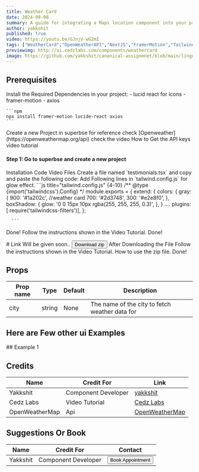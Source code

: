 ```yaml
---
title: Weather Card
date: 2024-08-08
summary: A guide for integrating a Maps location component into your project. Using Openweather API.
author: yakkshit
published: true
video: https://youtu.be/GJnjV-wG2mI
tags: ["WeatherCard","OpenWeatherAPI","NextJS","FramerMotion","TailwindCSS","LucideReact","Axios","LingoUI","CedzLabs","WebDevelopment","JavaScript","ReactJS","FrontendDevelopment","UIComponents","OpenSource","CodingTutorial","WebDesign","APIs","Programming","TechTutorial"]
previewimg: http://ui.cedzlabs.com/components/weathercard
image: https://github.com/yakkshit/canonical-assignmnet/blob/main/lingo%20ui/weather%20card.gif?raw=true
---
```


<ComponentPreview name="WeatherCard-demo" />

## Prerequisites

<Steps>
  <Step>
  Install the Required Dependencies in your project:
    - lucid react for icons
    - framer-motion
    - axios

    ```npm
    npx install framer-motion lucide-react axios
    ```

  </Step>

  <Step>
    Create a new Project in superbse for reference check [Openweather](https://openweathermap.org/api)
    check the video
    <Accordion type="single" collapsible>
      <AccordionItem value="item-1">
        <AccordionTrigger>How to Get the API keys video tutorial </AccordionTrigger>
        <AccordionContent>
        <Steps>
            <Step>
             <h4>Step 1: Go to superbse and create a new project</h4>
              <VideoEmbed src="https://youtu.be/tPlD-CmH7H4?si=LQsSpkz9ZHCa6aDy"  
              text="
                  ## How to Obtain an OpenWeather API Key

                  To obtain an OpenWeather API key, you need to sign up for an account on the OpenWeather website. Here’s a step-by-step process:

                  1. **Visit OpenWeather’s Website**: Go to [OpenWeather's website](https://openweathermap.org/).
                  2. **Create an Account**: Click on the &apos;Sign Up&apos; button. Fill in your details to create a free account.
                  3. **Confirm Your Email**: Check your email for a confirmation link from OpenWeather and click on it to verify your account.
                  4. **Obtain Your API Key**: Once your account is verified, log in to your account. Navigate to the &apos;API keys&apos; section of your account dashboard. You will find your default API key there, or you can create a new one
                  5. **Use the API Key**: Copy this key and use it in your applications to access OpenWeather API services.

                  As for YouTube, there are many tutorial videos available that walk you through getting an OpenWeather API key. You can search for phrases like &apos;How to get OpenWeather API key&apos; on YouTube.

                  ### Helpful Links
                  - [OpenWeatherMap Official API Documentation](https://openweathermap.org/api)
                  - [OpenWeatherMap Sign Up](https://home.openweathermap.org/users/sign_up)
                  - [YouTube Search for OpenWeather API Key Tutorial](https://www.youtube.com/results?search_query=How+to+get+OpenWeather+API+key)
              "/>

            </Step>
          </Steps>
        </AccordionContent>
      </AccordionItem>
    </Accordion>
    </Step>
    <Step>
    Get Your API keys `NEXT_PUBLIC_OPENWEATHER_API_KEY` from OpenWeatherMap.
      ```env
      NEXT_PUBLIC_OPENWEATHER_API_KEY=REPLACE_WITH_YOUR_KEY
      ```

  </Step>
  <Step>You&apos;re almost done just few Steps left.</Step>
</Steps>

## Installation

<Tabs defaultValue="code">

<TabsList>
  <TabsTrigger value="code">Code</TabsTrigger>
  <TabsTrigger value="video">Video</TabsTrigger>
  <TabsTrigger value="files">Files</TabsTrigger>
</TabsList>

<TabsContent value="code">

<Steps>
  <Step>
        Create a file named `testimonials.tsx` and copy and paste the following code:
        <ComponentSource name='weathercard'/>
  </Step>
  <Step>
    Add Following lines in  `tailwind.config.js` for glow effect.
      ```js title="tailwind.config.js" {4-10}
      /** @type {import('tailwindcss').Config} */
      module.exports = {
      extend: {
        colors: {
          gray: {
            900: '#1a202c', //weather card
            700: '#2d3748',
            300: '#e2e8f0',
          },
        boxShadow: {
            glow: '0 0 15px 10px rgba(255, 255, 255, 0.3)',
          },
        }
        ....
        plugins: [ 
          require('tailwindcss-filters')], 
      };

      ```

  </Step>
  <Step>Done!</Step>
</Steps>

</TabsContent>

<TabsContent value="video">

<Steps>
  <Step>
    Follow the instructions shown in the Video Tutorial.
    <VideoEmbed
      src="https://youtu.be/nXbXNB9E71o"
      text="<ins>[For more tech videos, please visit our YT channel](https://youtube.com/@cedzlabs)</ins>
  
  We are workign Hard to Bring you the exiting Stuff.
  Stay Tuned for more Tech Videos.
  Please Support Us 🙂."
    />
  </Step>
  <Step>Done!</Step>
</Steps>

</TabsContent>

<TabsContent value="files">
  # Link Will be given soon..
  <Link href="">
    <Button>Download zip</Button>
  </Link>
  <Steps>
    <Step>
      After Downloading the File Follow the instructions shown in the Video
      Tutorial. How to use the zip file.
      <VideoEmbed
        src="https://youtu.be/nXbXNB9E71o"
        text="<ins>[For more tech videos, please visit our YT channel](https://youtube.com/@cedzlabs)</ins>
  We are workign Hard to Bring you the exiting Stuff.
  Stay Tuned for more Tech Videos.
  Please Support Us 🙂.
  "
      />
    </Step>
    <Step>Done!</Step>
  </Steps>
</TabsContent>

</Tabs>

## Props

| Prop name | Type   | Default | Description                                    |
| --------- | ------ | ------- | ---------------------------------------------- |
| city      | string | None    | The name of the city to fetch weather data for |

## Here are Few other ui Examples

<Accordion type="single" collapsible>
  <AccordionItem value="item-1">
    <AccordionTrigger> ## Example 1 </AccordionTrigger>
    <AccordionContent>
      <ComponentPreview name="beta-demo" />
    </AccordionContent>
  </AccordionItem>
</Accordion>

## Credits

| Name           | Credit For          | Link                                             |
| -------------- | ------------------- | ------------------------------------------------ |
| Yakkshit       | Component Developer | [yakkshit](https://x.com/yakkshit)               |
| Cedz Labs      | Video Tutorial      | [Cedz Labs](https://www.cedzlabs.com)            |
| OpenWeatherMap | Api                 | [OpenWeatherMap](https://openweathermap.org/api) |

## Suggestions Or Book

| Name     | Credit For          | Contact                                                       |
| -------- | ------------------- | ------------------------------------------------------------- |
| Yakkshit | Component Developer | [<Button>Book Appointment</Button>](https://cal.com/yakkshit) |

<SupportOverlay
  videoSrc="https://www.youtube.com/embed/uAOx1611_iw?si=EaKMn3bknh8yWJ0G&amp;controls=0"
  supportLink="https://cedzlabs.com/payments"
/>
